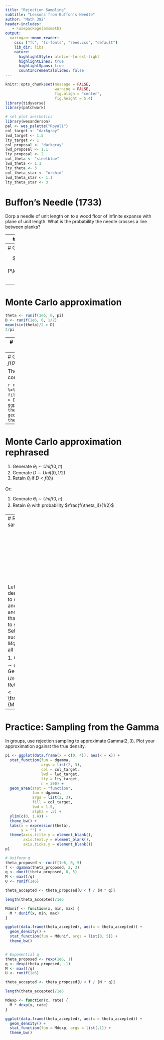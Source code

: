 ```yaml
---
title: "Rejection Sampling"
subtitle: "Lessons from Buffon's Needle"
author: "Math 392"
header-includes:
   - \usepackage{amsmath}
output:
  xaringan::moon_reader:
    css: ["fc", "fc-fonts", "reed.css", "default"]
    lib_dir: libs
    nature:
      highlightStyle: atelier-forest-light
      highlightLines: true
      highlightSpans: true
      countIncrementalSlides: false
---
```


```r
knitr::opts_chunk$set(message = FALSE,
                      warning = FALSE,
                      fig.align = "center",
                      fig.height = 5.4)
library(tidyverse)
library(patchwork)

# set plot aesthetics
library(wesanderson)
pal <- wes_palette("Royal1")
col_target <- "darkgray"
lwd_target <- 1.5
lty_target <- 1
col_proposal <- "darkgray"
lwd_proposal <- 1.1
lty_proposal <- 2
col_theta <- "steelblue"
lwd_theta <- 1.1
lty_theta <- 3
col_theta_star <- "orchid"
lwd_theta_star <- 1.1
lty_theta_star <- 3
```

# Buffon's Needle (1733)

Dorp a needle of unit length on to a wood floor of infinite expanse with plane of unit length. What is the probability the needle crosses a line between planks?

<!-- Draw diagram of planks and needles. -->

---
# Parameterization

$D$: random distance from the needle midpoint to the line, $0 < D < \frac{1}{2}$

$\theta$: random angle between the needle and the line, $0 < \theta < \pi$.

<br>
<br>
<br>
<br>
<br>
<br>

<!-- Draw diagram with parameters added -->


*Observe*: the needle will cross when $D' > D$

$$\sin(\theta) = \frac{D'}{1/2}; \quad D' = \frac{\sin({\theta})}{2}$$

that is, when $\frac{\sin(\theta)}{2} > D$.


---
# Geometric probability

$$P(\textrm{needle crosses line}) = P\left(\frac{\sin(\theta)}{2} > D\right)$$
<!-- Draw sample space of D and theta with sin function -->

---
# Monte Carlo approximation

```r
theta <- runif(1e6, 0, pi)
D <- runif(1e6, 0, 1/2)
mean(sin(theta)/2 > D)
2/pi
```


---
# Generating from $f(\theta)$

Our original sample of $\theta$.

```r
data.frame(theta) %>%
  ggplot(aes(x = theta)) +
  geom_density() +
  theme_bw()
```

---
# Generating from $f(\theta)$, cont.

The $\theta$ that meet our condition.

```r
data.frame(theta) %>%
  filter(sin(theta)/2 > D) %>%
  ggplot(aes(x = theta)) +
  geom_density() +
  theme_bw()
```

---
# Monte Carlo approximation rephrased

1. Generate $\theta_i \sim Unif(0, \pi)$
2. Generate $D \sim Unif(0, 1/2)$
3. Retain $\theta_i$ if $D < f(\theta_i)$

Or:

1. Generate $\theta_i \sim Unif(0, \pi)$
2. Retain $\theta_i$ with probability $\frac{f(\theta_i)}{1/2}$


---
# Rejection sampling

<!-- Draw multimodal f, a non uniform q, and envelope M * q -->

<br>
<br>
<br>
<br>
<br>
<br>
<br>
<br>

Let $f(\theta)$ be the density we wish to sample from and $q(\theta)$ another density that we are able to sample from. Select an $M > 0$ such that $M q(\theta) \ge f(\theta)$ for all values of $\theta$.

1. Generate $\theta_i \sim q(\theta)$
2. Generate $U_i \sim Unif(0, 1)$
3. Retain $\theta_i$ if $U_i < \frac{f(\theta_i)}{M q(\theta_i)}$


---
# Practice: Sampling from the Gamma

In groups, use rejection sampling to approximate $\textrm{Gamma}(2, 3)$. Plot your approximation against the true density.

```r
p1 <- ggplot(data.frame(x = c(0, 4)), aes(x = x)) +
  stat_function(fun = dgamma, 
                args = list(2, 3),
                col = col_target,
                lwd = lwd_target,
                lty = lty_target,
                n = 300) +
  geom_area(stat = "function",
            fun = dgamma,
            args = list(2, 3),
            fill = col_target,
            lwd = 1.5,
            alpha = .5) +
  ylim(c(0, 1.4)) +
  theme_bw() +
  labs(x = expression(theta),
       y = "") +
  theme(axis.title.y = element_blank(),
        axis.text.y = element_blank(),
        axis.ticks.y = element_blank())
p1
```


```r
# Uniform q
theta_proposed <- runif(1e6, 0, 5)
f <- dgamma(theta_proposed, 2, 3)
q <- dunif(theta_proposed, 0, 5)
M <- max(f/q)
U <- runif(1e6)

theta_accepted <- theta_proposed[U < f / (M * q)]

length(theta_accepted)/1e6

Mdunif <- function(x, min, max) {
  M * dunif(x, min, max)
}

ggplot(data.frame(theta_accepted), aes(x = theta_accepted)) +
  geom_density() +
  stat_function(fun = Mdunif, args = list(0, 5)) +
  theme_bw()


# Exponential q
theta_proposed <- rexp(1e6, 1)
q <- dexp(theta_proposed, .1)
M <- max(f/q)
U <- runif(1e6)

theta_accepted <- theta_proposed[U < f / (M * q)]

length(theta_accepted)/1e6

Mdexp <- function(x, rate) {
  M * dexp(x, rate)
}

ggplot(data.frame(theta_accepted), aes(x = theta_accepted)) +
  geom_density() +
  stat_function(fun = Mdexp, args = list(.1)) +
  theme_bw()
```

